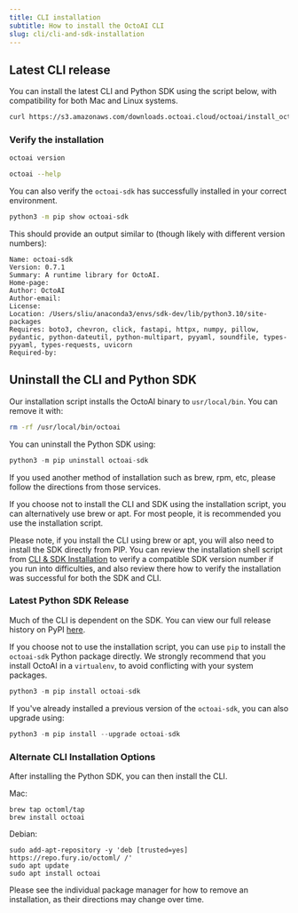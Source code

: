 ```yaml
---
title: CLI installation
subtitle: How to install the OctoAI CLI
slug: cli/cli-and-sdk-installation
---
```



## Latest CLI release
You can install the latest CLI and Python SDK using the script below, with compatibility for both Mac and Linux systems. 

```bash
curl https://s3.amazonaws.com/downloads.octoai.cloud/octoai/install_octoai_cli_and_sdk.sh -sSfL | sh
```

### Verify the installation

```bash
octoai version
```

```bash
octoai --help
```

You can also verify the `octoai-sdk` has successfully installed in your correct environment.

```bash
python3 -m pip show octoai-sdk
```

This should provide an output similar to (though likely with different version numbers):

```
Name: octoai-sdk
Version: 0.7.1
Summary: A runtime library for OctoAI.
Home-page: 
Author: OctoAI
Author-email: 
License: 
Location: /Users/sliu/anaconda3/envs/sdk-dev/lib/python3.10/site-packages
Requires: boto3, chevron, click, fastapi, httpx, numpy, pillow, pydantic, python-dateutil, python-multipart, pyyaml, soundfile, types-pyyaml, types-requests, uvicorn
Required-by:
```

## Uninstall the CLI and Python SDK

Our installation script installs the OctoAI binary to `usr/local/bin`. You can remove it with:

```bash
rm -rf /usr/local/bin/octoai
```
You can uninstall the Python SDK using:

```python
python3 -m pip uninstall octoai-sdk
```

If you used another method of installation such as brew, rpm, etc, please follow the directions from those services.

If you choose not to install the CLI and SDK using the installation script, you can alternatively use brew or apt. For most people, it is recommended you use the installation script.

Please note, if you install the CLI using brew or apt, you will also need to install the SDK directly from PIP. You can review the installation shell script from [CLI & SDK Installation](/bring-your-own-model/cli-and-sdk-installation) to verify a compatible SDK version number if you run into difficulties, and also review there how to verify the installation was successful for both the SDK and CLI.

### Latest Python SDK Release

Much of the CLI is dependent on the SDK. You can view our full release history on PyPI [here](https://pypi.org/project/octoai-sdk/).

If you choose not to use the installation script, you can use `pip` to install the `octoai-sdk` Python package directly. We strongly recommend that you install OctoAI in a `virtualenv`, to avoid conflicting with your system packages.

```Python
python3 -m pip install octoai-sdk
```

If you've already installed a previous version of the `octoai-sdk`, you can also upgrade using:

```Python
python3 -m pip install --upgrade octoai-sdk
```

### Alternate CLI Installation Options

After installing the Python SDK, you can then install the CLI.

Mac:

```Shell
brew tap octoml/tap
brew install octoai
```

Debian:

```Shell
sudo add-apt-repository -y 'deb [trusted=yes] https://repo.fury.io/octoml/ /'
sudo apt update
sudo apt install octoai
```

Please see the individual package manager for how to remove an installation, as their directions may change over time.
